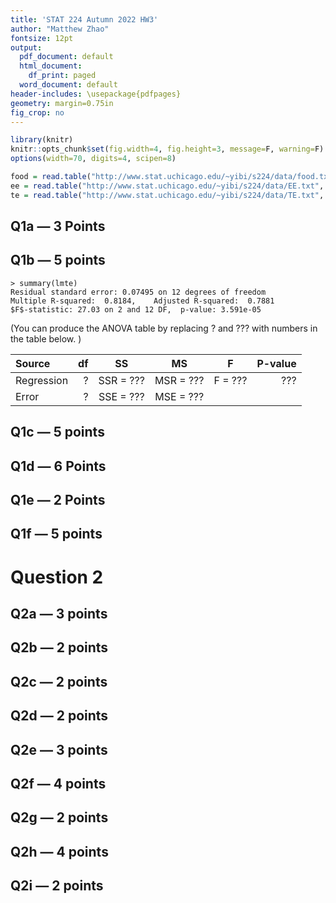 ```yaml
---
title: 'STAT 224 Autumn 2022 HW3'
author: "Matthew Zhao"
fontsize: 12pt
output:
  pdf_document: default
  html_document:
    df_print: paged
  word_document: default
header-includes: \usepackage{pdfpages}
geometry: margin=0.75in
fig_crop: no
---
```


```r
library(knitr)
knitr::opts_chunk$set(fig.width=4, fig.height=3, message=F, warning=F)
options(width=70, digits=4, scipen=8)
```


```r
food = read.table("http://www.stat.uchicago.edu/~yibi/s224/data/food.txt", h = T)
ee = read.table("http://www.stat.uchicago.edu/~yibi/s224/data/EE.txt", h = T)
te = read.table("http://www.stat.uchicago.edu/~yibi/s224/data/TE.txt", h = T)
```

## Q1a --- 3 Points



## Q1b --- 5 points


```
> summary(lmte)
Residual standard error: 0.07495 on 12 degrees of freedom
Multiple R-squared:  0.8184,	Adjusted R-squared:  0.7881 
$F$-statistic: 27.03 on 2 and 12 DF,  p-value: 3.591e-05
```

(You can produce the ANOVA table by replacing ? and ??? with numbers in the 
table below. )

Source | df | SS | MS | F | P-value 
:--------|--:|:--------:|:-------:|:------:|------:
Regression | ? | SSR = ??? | MSR = ??? | F = ??? | ??? 
Error | ? | SSE = ??? | MSE = ??? |  | 


## Q1c --- 5 points



## Q1d --- 6 Points



## Q1e --- 2 Points



## Q1f --- 5 points



# Question 2


## Q2a --- 3 points



## Q2b --- 2 points



## Q2c --- 2 points



## Q2d --- 2 points



## Q2e --- 3 points



## Q2f --- 4 points



## Q2g --- 2 points



## Q2h --- 4 points



## Q2i --- 2 points

